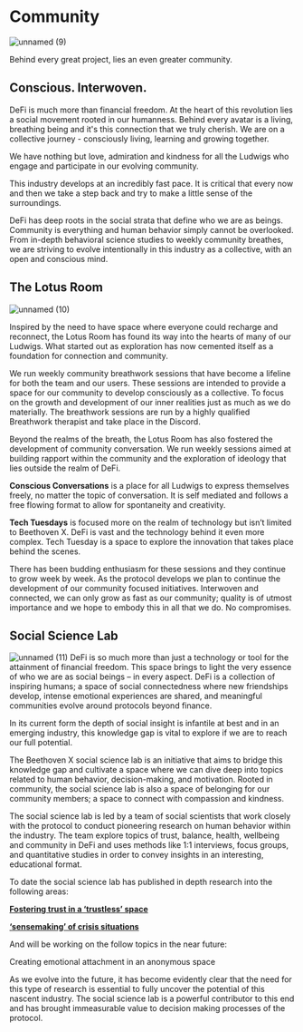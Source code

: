 # Community
![unnamed (9)](https://user-images.githubusercontent.com/109503546/208096792-2a186e73-808d-4c0e-8eda-6f166b3a68dd.png)

Behind every great project, lies an even greater community.

## Conscious. Interwoven.

DeFi is much more than financial freedom. At the heart of this revolution lies a social movement rooted in our humanness. Behind every avatar is a living, breathing being and it's this connection that we truly cherish. We are on a collective journey - consciously living, learning and growing together. 

We have nothing but love, admiration and kindness for all the Ludwigs who engage and participate in our evolving community. 

This industry develops at an incredibly fast pace. It is critical that every now and then we take a step back and try to make a little sense of the surroundings. 

DeFi has deep roots in the social strata that define who we are as beings. Community is everything and human behavior simply cannot be overlooked. From in-depth behavioral science studies to weekly community breathes, we are striving to evolve intentionally in this industry as a collective, with an open and conscious mind.  

## The Lotus Room
![unnamed (10)](https://user-images.githubusercontent.com/109503546/208096951-5cd60711-1b0e-47bf-9745-c76e7597932f.png)

Inspired by the need to have space where everyone could recharge and reconnect, the Lotus Room has found its way into the hearts of many of our Ludwigs. What started out as exploration has now cemented itself as a foundation for connection and community.

We run weekly community breathwork sessions that have become a lifeline for both the team and our users. These sessions are intended to provide a space for our community to develop consciously as a collective. To focus on the growth and development of our inner realities just as much as we do materially. The breathwork sessions are run by a highly qualified Breathwork therapist and take place in the Discord. 

Beyond the realms of the breath, the Lotus Room has also fostered the development of community conversation. We run weekly sessions aimed at building rapport within the community and the exploration of ideology that lies outside the realm of DeFi. 

**Conscious Conversations** is a place for all Ludwigs to express themselves freely, no matter the topic of conversation. It is self mediated and follows a free flowing format to allow for spontaneity and creativity.

**Tech Tuesdays** is focused more on the realm of technology but isn’t limited to Beethoven X. DeFi is vast and the technology behind it even more complex. Tech Tuesday is a space to explore the innovation that takes place behind the scenes.  

There has been budding enthusiasm for these sessions and they continue to grow week by week. As the protocol develops we plan to continue the development of our community focused initiatives. Interwoven and connected, we can only grow as fast as our community; quality is of utmost importance and we hope to embody this in all that we do. No compromises.

## Social Science Lab
![unnamed (11)](https://user-images.githubusercontent.com/109503546/208097163-a7f51b21-483d-4c43-80ac-fddaf097930b.png)
DeFi is so much more than just a technology or tool for the attainment of  financial freedom. This space brings to light the very essence of who we are as social beings – in every aspect. DeFi is a collection of inspiring humans; a space of social connectedness where new friendships develop, intense emotional experiences are shared, and meaningful communities evolve around protocols beyond finance. 

In its current form the depth of social insight is infantile at best and in an emerging industry, this knowledge gap is vital to explore if we are to reach our full potential. 

The Beethoven X social science lab is an initiative that aims to bridge this knowledge gap and cultivate a space where we can dive deep into topics related to human behavior, decision-making, and motivation. Rooted in community, the social science lab is also a space of belonging for our community members; a space to connect with compassion and kindness.

The social science lab is led by a team of social scientists that work closely with the protocol to conduct pioneering research on human behavior within the industry. The team explore topics of trust, balance, health, wellbeing and community in DeFi and uses methods like  1:1 interviews, focus groups, and quantitative studies in order to convey insights in an interesting, educational format. 

To date the social science lab has published in depth research into the following areas:

[**Fostering trust in a ‘trustless’ space**](https://medium.com/@beethovenxio/examining-the-emotional-drivers-for-locking-tokens-aa5e37e5509e)

[**‘sensemaking’ of crisis situations**](https://medium.com/beethoven-x/sense-making-of-a-historical-crisis-in-crypto-or-crypto-in-a-crisis-of-sense-making-8020a5afb7c)

And will be working on the follow topics in the near future:

Creating emotional attachment in an anonymous space

As we evolve into the future, it has become evidently clear that the need for this type of research is essential to fully uncover the potential of this nascent industry. The social science lab is a powerful contributor to this end and has brought immeasurable value to decision making processes of the protocol. 




